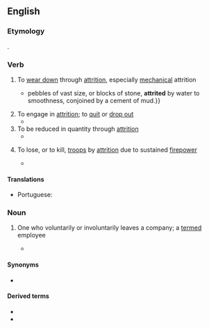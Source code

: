 ==English==

===Etymology===
{{back-form|en|attrition}}.

===Verb===
{{en-verb|++}}
{{attention|en|some of these look like they are from [[attrite]]}}
# To [[wear down]] through [[attrition]], especially [[mechanical]] attrition
#* {{quote-book|en|1858|[[w:James Prinsep|James Prinsep]]|Essays on Indian Antiquities, Historic, Numismatic, and Palæographic|url=http://books.google.com/books?id=AM8CAAAAYAAJ|page=111
|passage={{...}} pebbles of vast size, or blocks of stone, '''attrited''' by water to smoothness, conjoined by a cement of mud.}}
# To engage in [[attrition]]; to [[quit]] or [[drop out]]
#* {{quote-book|en|1997|[[w:Lisa Scottoline|Lisa Scottoline]]|Legal Tender|url=http://books.google.com/books?id=3aKontc64VQC|isbn=0061094129|page=77
|passage=the relatives who had been helping slipped away as I grew older, '''attriting''' for various reasons that all amounted to the same reason.}}
# To be reduced in quantity through [[attrition]]
#* {{quote-book|en|2001|Lynne Hansen|Studies in Japanese Bilingualism|chapter=Language Attrition in Contexts of Japanese Bilingualism|url=http://books.google.com/books?id=stgGfqv_tOEC|isbn=185359489X|page=359
|passage=The interference theory of second language loss holds that forgetting is actually interference between the '''attriting''' language and the language replacing it.}}
# {{lb|en|military}} To lose, or to kill, [[troop]]s by [[attrition]] due to sustained [[firepower]]
#* {{quote-book|en|2001|John Matsumura|Lightning Over Water: Sharpening America's Light Forces for Rapid Missions|url=http://books.google.com/books?id=EuXwNgfI5SwC|isbn=0833028456|page=124
|passage=The primary objective is to '''attrit''' the units sufficiently so that they cannot close with the units in contact.}}
====Translations====
{{trans-top|wear down through attrition}}
* Portuguese: {{t|pt|desgastar}}
{{trans-mid}}
{{trans-bottom}}

===Noun===
{{en-noun}}

# {{lb|en|countable}} One who voluntarily or involuntarily leaves a company; a [[term]]ed employee
#* {{quote-text|en|year=2009|author=Alan Weiss, Nancy MacKay|title=The Talent Advantage|passage=Throughout the early part of the meeting, a human resources manager kept talking about “'''attrits'''," which we thought was some kind of financial product they were reducing or eliminating. It wasn't until she mentioned "minimizing severance options" that we realized she was talking about people.}}

====Synonyms====
* {{sense|a terminated employee}} {{l|en|term}}

====Derived terms====
* {{l|en|attritee}}
* {{l|en|attritor}}